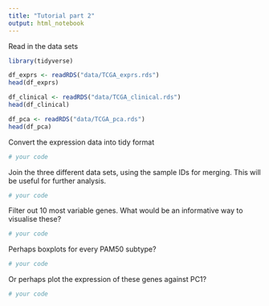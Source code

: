 ```yaml
---
title: "Tutorial part 2"
output: html_notebook
---
```


Read in the data sets

```r
library(tidyverse)

df_exprs <- readRDS("data/TCGA_exprs.rds")
head(df_exprs)

df_clinical <- readRDS("data/TCGA_clinical.rds")
head(df_clinical)

df_pca <- readRDS("data/TCGA_pca.rds")
head(df_pca)
```

Convert the expression data into tidy format

```r
# your code
```

Join the three different data sets, using the sample IDs for merging. This will be useful for further analysis. 

```r
# your code
```

Filter out 10 most variable genes. What would be an informative way to visualise these?

```r
# your code
```

Perhaps boxplots for every PAM50 subtype?

```r
# your code
```

Or perhaps plot the expression of these genes against PC1?

```r
# your code
```

